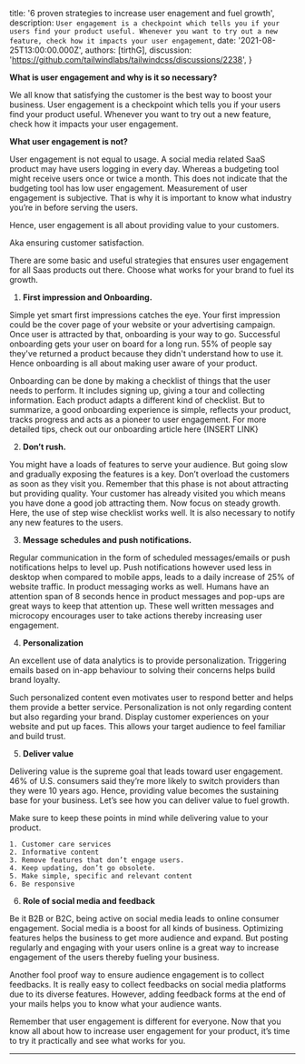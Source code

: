 

  title: '6 proven strategies to increase user enagement and fuel growth',
  description: `User engagement is a checkpoint which tells you if your users find your product useful. Whenever you want to try out a new feature, check how it impacts your user engagement`,
  date: '2021-08-25T13:00:00.000Z',
  authors: [tirthG],
  discussion: 'https://github.com/tailwindlabs/tailwindcss/discussions/2238',
}


**What is user engagement and why is it so necessary?**

We all know that satisfying the customer is the best way to boost your business. User engagement is a checkpoint which tells you if your users find your product useful. Whenever you want to try out a new feature, check how it impacts your user engagement.

<!--more-->

**What user engagement is not?**

User engagement is not equal to usage. A social media related SaaS product may have users logging in every day. Whereas a budgeting tool might receive users once or twice a month. This does not indicate that the budgeting tool has low user engagement. Measurement of user engagement is subjective. That is why it is important to know what industry you’re in before serving the users.

Hence, user engagement is all about providing value to your customers.

Aka ensuring customer satisfaction.

There are some basic and useful strategies that ensures user engagement for all Saas products out there. Choose what works for your brand to fuel its growth.

1. **First impression and Onboarding.**

  Simple yet smart first impressions catches the eye. Your first impression could be the cover page of your website or your advertising campaign. Once user is attracted by that, onboarding is your way to go. Successful onboarding gets your user on board for a long run. 55% of people say they've returned a product because they didn't understand how to use it. Hence onboarding is all about making user aware of your product.

  Onboarding can be done by making a checklist of things that the user needs to perform. It includes signing up, giving a tour and collecting information. Each product adapts a different kind of checklist. But to summarize, a good onboarding experience is simple, reflects your product, tracks progress and acts as a pioneer to user engagement. For more detailed tips, check out our onboarding article here {INSERT LINK}

2. **Don’t rush.**

  You might have a loads of features to serve your audience. But going slow and gradually exposing the features is a key. Don’t overload the customers as soon as they visit you. Remember that this phase is not about attracting but providing quality. Your customer has already visited you which means you have done a good job attracting them. Now focus on steady growth. Here, the use of step wise checklist works well. It is also necessary to notify any new features to the users.

3. **Message schedules and push notifications.**

  Regular communication in the form of scheduled messages/emails or push notifications helps to level up. Push notifications however used less in desktop when compared to mobile apps, leads to a daily increase of 25% of website traffic. In product messaging works as well. Humans have an attention span of 8 seconds hence in product messages and pop-ups are great ways to keep that attention up. These well written messages and microcopy encourages user to take actions thereby increasing user engagement.

4. **Personalization**

  An excellent use of data analytics is to provide personalization. Triggering emails based on in-app behaviour to solving their concerns helps build brand loyalty.

  Such personalized content even motivates user to respond better and helps them provide a better service. Personalization is not only regarding content but also regarding your brand. Display customer experiences on your website and put up faces. This allows your target audience to feel familiar and build trust.

5. **Deliver value**

  Delivering value is the supreme goal that leads toward user engagement. 46% of U.S. consumers said they’re more likely to switch providers than they were 10 years ago. Hence, providing value becomes the sustaining base for your business. Let’s see how you can deliver value to fuel growth.

  Make sure to keep these points in mind while delivering value to your product.

    1. Customer care services
    2. Informative content
    3. Remove features that don’t engage users.
    4. Keep updating, don’t go obsolete.
    5. Make simple, specific and relevant content
    6. Be responsive

6. **Role of social media and feedback**

  Be it B2B or B2C, being active on social media leads to online consumer engagement. Social media is a boost for all kinds of business. Optimizing features helps the business to get more audience and expand. But posting regularly and engaging with your users online is a great way to increase engagement of the users thereby fueling your business.

  Another fool proof way to ensure audience engagement is to collect feedbacks. It is really easy to collect feedbacks on social media platforms due to its diverse features. However, adding feedback forms at the end of your mails helps you to know what your audience wants.

  Remember that user engagement is different for everyone. Now that you know all about how to increase user engagement for your product, it’s time to try it practically and see what works for you.

---



